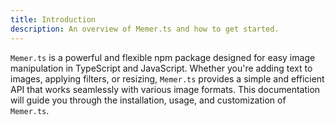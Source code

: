 ```yaml
---
title: Introduction
description: An overview of Memer.ts and how to get started.
---
```


`Memer.ts` is a powerful and flexible npm package designed for easy image manipulation in TypeScript and JavaScript. Whether you're adding text to images, applying filters, or resizing, `Memer.ts` provides a simple and efficient API that works seamlessly with various image formats. This documentation will guide you through the installation, usage, and customization of `Memer.ts`.
